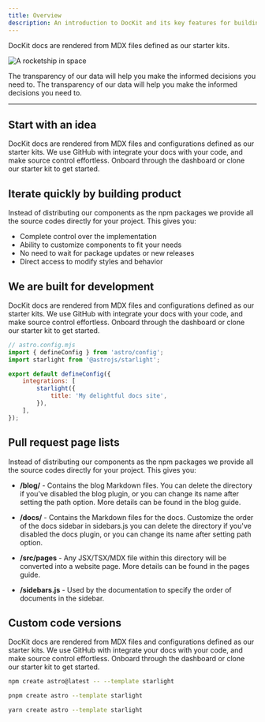 ```yaml
---
title: Overview
description: An introduction to DocKit and its key features for building beautiful documentation sites.
---
```


DocKit docs are rendered from MDX files defined as our starter kits. 

![A rocketship in space](../../../../../assets/overview.png)




<Grid columns={2}>
  <Card title="Well organized" icon="rocket" iconColor="#FF8585" size='sm' >
    The transparency of our data will help you make the informed decisions you need to.
  </Card>
  <Card title="Other feature" icon="seti:json" iconColor="#7BE1A4" size='sm'>
   The transparency of our data will help you make the informed decisions you need to.
  </Card>

</Grid>



---

## Start with an idea

DocKit docs are rendered from MDX files and configurations defined as our starter kits. We use GitHub with integrate your docs with your code, and make source control effortless. Onboard through the dashboard or clone our starter kit to get started.

## Iterate quickly by building product

Instead of distributing our components as the npm packages we provide all the source codes directly for your project. This gives you:

- Complete control over the implementation
- Ability to customize components to fit your needs
- No need to wait for package updates or new releases
- Direct access to modify styles and behavior


## We are built for development

DocKit docs are rendered from MDX files and configurations defined as our starter kits. We use GitHub with integrate your docs with your code, and make source control effortless. Onboard through the dashboard or clone our starter kit to get started.


```js
// astro.config.mjs
import { defineConfig } from 'astro/config';
import starlight from '@astrojs/starlight';

export default defineConfig({
	integrations: [
		starlight({
			title: 'My delightful docs site',
		}),
	],
});
```


## Pull request page lists

Instead of distributing our components as the npm packages we provide all the source codes directly for your project. This gives you:


- **/blog/** - Contains the blog Markdown files. You can delete the directory if you've disabled the blog plugin, or you can change its name after setting the path option. More details can be found in the blog guide.

- **/docs/** - Contains the Markdown files for the docs. Customize the order of the docs sidebar in sidebars.js you can delete the directory if you've disabled the docs plugin, or you can change its name after setting path option.

- **/src/pages** - Any JSX/TSX/MDX file within this directory will be converted into a website page. More details can be found in the  pages guide.

- **/sidebars.js** - Used by the documentation to specify the order of documents in the sidebar.

## Custom code versions

DocKit docs are rendered from MDX files and configurations defined as our starter kits. We use GitHub with integrate your docs with your code, and make source control effortless. Onboard through the dashboard or clone our starter kit to get started.





<Tabs syncKey="pkg">
<TabItem label="npm">

```sh
npm create astro@latest -- --template starlight
```

</TabItem>
<TabItem label="pnpm">

```sh
pnpm create astro --template starlight
```

</TabItem>
<TabItem label="Yarn">

```sh
yarn create astro --template starlight
```

</TabItem>
</Tabs>